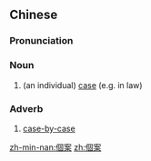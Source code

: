 {{also|个案}}
==Chinese==
{{zh-forms|s=个案}}

===Pronunciation===
{{zh-pron
|m=gè'àn
|cat=n,adv
}}

===Noun===
{{zh-noun}}

# (an individual) [[case]] (e.g. in law)

===Adverb===
{{zh-adv}}

# [[case-by-case]]

[[zh-min-nan:個案]]
[[zh:個案]]